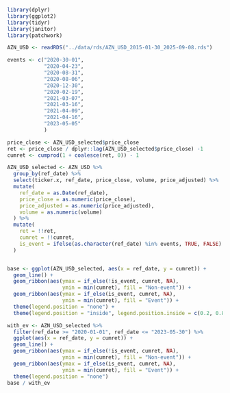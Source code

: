 ```r
library(dplyr)
library(ggplot2)
library(tidyr)
library(janitor)
library(patchwork)

AZN_USD <- readRDS("../data/rds/AZN_USD_2015-01-30_2025-09-08.rds")

events <- c("2020-30-01",
            "2020-04-23",
            "2020-08-31",
            "2020-08-06",
            "2020-12-30",
            "2020-02-19",
            "2021-03-07",
            "2021-03-16",
            "2021-04-09",
            "2021-04-16",
            "2023-05-05"
            )

price_close <- AZN_USD_selected$price_close
ret <- price_close / dplyr::lag(AZN_USD_selected$price_close) -1
cumret <- cumprod(1 + coalesce(ret, 0)) - 1

AZN_USD_selected <- AZN_USD %>%
  group_by(ref_date) %>%
  select(ticker.x, ref_date, price_close, volume, price_adjusted) %>%
  mutate(
    ref_date = as.Date(ref_date),
    price_close = as.numeric(price_close),
    price_adjusted = as.numeric(price_adjusted),
    volume = as.numeric(volume)
  ) %>%
  mutate(
    ret = !!ret,
    cumret = !!cumret,
    is_event = ifelse(as.character(ref_date) %in% events, TRUE, FALSE)
  )


base <- ggplot(AZN_USD_selected, aes(x = ref_date, y = cumret)) +
  geom_line() +
  geom_ribbon(aes(ymax = if_else(!is_event, cumret, NA),
                  ymin = min(cumret), fill = "Non-event")) +
  geom_ribbon(aes(ymax = if_else(is_event, cumret, NA),
                  ymin = min(cumret), fill = "Event")) +
  theme(legend.position = "none") +
  theme(legend.position = "inside", legend.position.inside = c(0.2, 0.8))

with_ev <- AZN_USD_selected %>%
  filter(ref_date >= "2020-01-01", ref_date <= "2023-05-30") %>%
  ggplot(aes(x = ref_date, y = cumret)) +
  geom_line() +
  geom_ribbon(aes(ymax = if_else(!is_event, cumret, NA),
                  ymin = min(cumret), fill = "Non-event")) +
  geom_ribbon(aes(ymax = if_else(is_event, cumret, NA),
                  ymin = min(cumret), fill = "Event")) +
  theme(legend.position = "none")
base / with_ev
```
